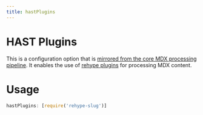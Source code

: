 ```yaml
---
title: hastPlugins
---
```


# HAST Plugins

This is a configuration option that is [mirrored from the core MDX
processing pipeline](https://mdxjs.com/plugins). It enables the use of
[rehype
plugins](https://github.com/rehypejs/rehype/blob/master/doc/plugins.md)
for processing MDX content.

# Usage

```js
hastPlugins: [require('rehype-slug')]
```
